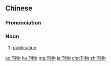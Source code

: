 ==Chinese==
{{zh-forms}}

===Pronunciation===
{{zh-pron
|m=kānwù
|c=hon1 mat6,hon1-2 mat6
|mn=khan-bu̍t
|ma=Zh-kanwù.ogg
|cat=n
}}

===Noun===
{{zh-noun}}

# [[publication]]

[[ko:刊物]]
[[hu:刊物]]
[[mg:刊物]]
[[ja:刊物]]
[[chr:刊物]]
[[zh:刊物]]